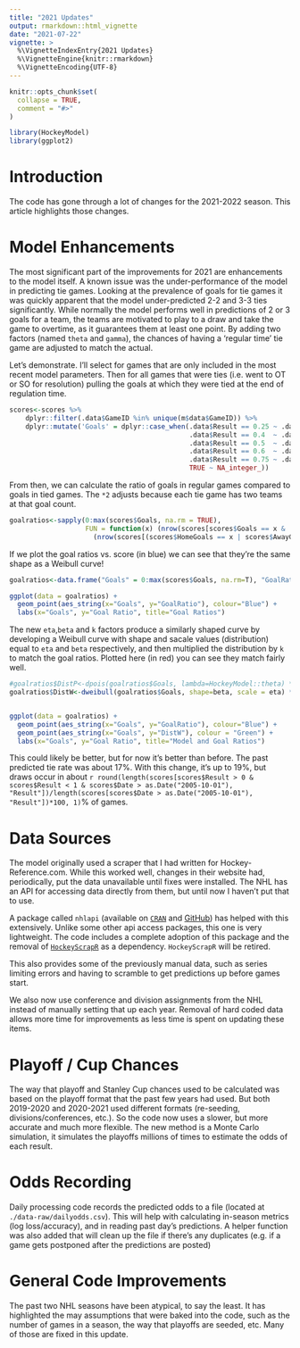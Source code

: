 ```yaml
---
title: "2021 Updates"
output: rmarkdown::html_vignette
date: "2021-07-22"
vignette: >
  %\VignetteIndexEntry{2021 Updates}
  %\VignetteEngine{knitr::rmarkdown}
  %\VignetteEncoding{UTF-8}
---
```


```r
knitr::opts_chunk$set(
  collapse = TRUE,
  comment = "#>"
)
```

```r
library(HockeyModel)
library(ggplot2)
```

# Introduction

The code has gone through a lot of changes for the 2021-2022 season. This article highlights those changes.

# Model Enhancements

The most significant part of the improvements for 2021 are enhancements to the model itself. A known issue was the under-performance of the model in predicting tie games. Looking at the prevalence of goals for tie games it was quickly apparent that the model under-predicted 2-2 and 3-3 ties significantly. While normally the model performs well in predictions of 2 or 3 goals for a team, the teams are motivated to play to a draw and take the game to overtime, as it guarantees them at least one point. By adding two factors (named `theta` and `gamma`), the chances of having a 'regular time' tie game are adjusted to match the actual.

Let's demonstrate. I'll select for games that are only included in the most recent model parameters. Then for all games that were ties (i.e. went to OT or SO for resolution) pulling the goals at which they were tied at the end of regulation time.

```r
scores<-scores %>%
    dplyr::filter(.data$GameID %in% unique(m$data$GameID)) %>%
    dplyr::mutate('Goals' = dplyr::case_when(.data$Result == 0.25 ~ .data$HomeGoals,
                                             .data$Result == 0.4  ~ .data$HomeGoals,
                                             .data$Result == 0.5  ~ .data$HomeGoals,
                                             .data$Result == 0.6  ~ .data$AwayGoals,
                                             .data$Result == 0.75 ~ .data$AwayGoals,
                                             TRUE ~ NA_integer_))
```

From then, we can calculate the ratio of goals in regular games compared to goals in tied games. The `*2` adjusts because each tie game has two teams at that goal count.

```r
goalratios<-sapply(0:max(scores$Goals, na.rm = TRUE), 
                   FUN = function(x) (nrow(scores[scores$Goals == x & !is.na(scores$Goals),])/nrow(scores[!is.na(scores$Goals),]))/
                     (nrow(scores[(scores$HomeGoals == x | scores$AwayGoals == x) & is.na(scores$Goals),])/nrow(scores[is.na(scores$Goals),])) ) * 2
```

If we plot the goal ratios vs. score (in blue) we can see that they're the same shape as a Weibull curve!

```r
goalratios<-data.frame("Goals" = 0:max(scores$Goals, na.rm=T), "GoalRatio" = goalratios)

ggplot(data = goalratios) + 
  geom_point(aes_string(x="Goals", y="GoalRatio"), colour="Blue") + 
  labs(x="Goals", y="Goal Ratio", title="Goal Ratios")
```

The new `eta`,`beta` and `k` factors produce a similarly shaped curve by developing a Weibull curve with shape and sacale values (distribution) equal to `eta` and `beta` respectively, and then multiplied the distribution by `k` to match the goal ratios. Plotted here (in red) you can see they match fairly well.

```r
#goalratios$DistP<-dpois(goalratios$Goals, lambda=HockeyModel::theta) * HockeyModel::gamma
goalratios$DistW<-dweibull(goalratios$Goals, shape=beta, scale = eta) * k


ggplot(data = goalratios) + 
  geom_point(aes_string(x="Goals", y="GoalRatio"), colour="Blue") + 
  geom_point(aes_string(x="Goals", y="DistW"), colour = "Green") +
  labs(x="Goals", y="Goal Ratio", title="Model and Goal Ratios")
```


This could likely be better, but for now it's better than before. The past predicted tie rate was about 17%. With this change, it's up to 19%, but draws occur in about `r round(length(scores[scores$Result > 0 & scores$Result < 1 & scores$Date > as.Date("2005-10-01"), "Result"])/length(scores[scores$Date > as.Date("2005-10-01"), "Result"])*100, 1)`% of games.

# Data Sources

The model originally used a scraper that I had written for Hockey-Reference.com. While this worked well, changes in their website had, periodically, put the data unavailable until fixes were installed. The NHL has an API for accessing data directly from them, but until now I haven't put that to use.

A package called `nhlapi` (available on [`CRAN`](https://cran.r-project.org/package=nhlapi) and [GitHub](https://github.com/jozefhajnala/nhlapi)) has helped with this extensively. Unlike some other api access packages, this one is very lightweight. The code includes a complete adoption of this package and the removal of [`HockeyScrapR`](https://github.com/pbulsink/HockeyScrapR) as a dependency. `HockeyScrapR` will be retired.

This also provides some of the previously manual data, such as series limiting errors and having to scramble to get predictions up before games start.

We also now use conference and division assignments from the NHL instead of manually setting that up each year. Removal of hard coded data allows more time for improvements as less time is spent on updating these items.

# Playoff / Cup Chances

The way that playoff and Stanley Cup chances used to be calculated was based on the playoff format that the past few years had used. But both 2019-2020 and 2020-2021 used different formats (re-seeding, divisions/conferences, etc.). So the code now uses a slower, but more accurate and much more flexible. The new method is a Monte Carlo simulation, it simulates the playoffs millions of times to estimate the odds of each result.

# Odds Recording

Daily processing code records the predicted odds to a file (located at `./data-raw/dailyodds.csv`). This will help with calculating in-season metrics (log loss/accuracy), and in reading past day's predictions. A helper function was also added that will clean up the file if there's any duplicates (e.g. if a game gets postponed after the predictions are posted)

# General Code Improvements

The past two NHL seasons have been atypical, to say the least. It has highlighted the may assumptions that were baked into the code, such as the number of games in a season, the way that playoffs are seeded, etc. Many of those are fixed in this update.
